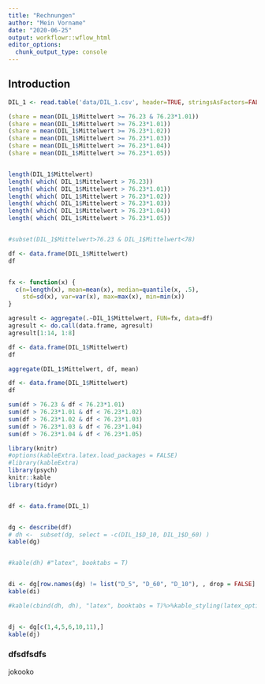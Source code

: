 ```yaml
---
title: "Rechnungen"
author: "Mein Vorname"
date: "2020-06-25"
output: workflowr::wflow_html
editor_options:
  chunk_output_type: console
---
```


## Introduction

```r



DIL_1 <- read.table('data/DIL_1.csv', header=TRUE, stringsAsFactors=FALSE, sep=";", dec=",", row.names="Dosisname")

(share = mean(DIL_1$Mittelwert >= 76.23 & 76.23*1.01))
(share = mean(DIL_1$Mittelwert >= 76.23*1.01))
(share = mean(DIL_1$Mittelwert >= 76.23*1.02))
(share = mean(DIL_1$Mittelwert >= 76.23*1.03))
(share = mean(DIL_1$Mittelwert >= 76.23*1.04))
(share = mean(DIL_1$Mittelwert >= 76.23*1.05))


length(DIL_1$Mittelwert)
length( which( DIL_1$Mittelwert > 76.23))
length( which( DIL_1$Mittelwert > 76.23*1.01))
length( which( DIL_1$Mittelwert > 76.23*1.02))
length( which( DIL_1$Mittelwert > 76.23*1.03))
length( which( DIL_1$Mittelwert > 76.23*1.04))
length( which( DIL_1$Mittelwert > 76.23*1.05))


#subset(DIL_1$Mittelwert>76.23 & DIL_1$Mittelwert<78)


```


```r

df <- data.frame(DIL_1$Mittelwert)
df


fx <- function(x) {
  c(n=length(x), mean=mean(x), median=quantile(x, .5),
    std=sd(x), var=var(x), max=max(x), min=min(x))
}

agresult <- aggregate(.~DIL_1$Mittelwert, FUN=fx, data=df)
agresult <- do.call(data.frame, agresult)
agresult[1:14, 1:8]

```



```r

df <- data.frame(DIL_1$Mittelwert)
df

aggregate(DIL_1$Mittelwert, df, mean)

```


```r

df <- data.frame(DIL_1$Mittelwert)
df

sum(df > 76.23 & df < 76.23*1.01)
sum(df > 76.23*1.01 & df < 76.23*1.02)
sum(df > 76.23*1.02 & df < 76.23*1.03)
sum(df > 76.23*1.03 & df < 76.23*1.04)
sum(df > 76.23*1.04 & df < 76.23*1.05)

```

```r
library(knitr)
#options(kableExtra.latex.load_packages = FALSE)
#library(kableExtra)
library(psych)
knitr::kable
library(tidyr)


df <- data.frame(DIL_1)


dg <- describe(df)
# dh <-  subset(dg, select = -c(DIL_1$D_10, DIL_1$D_60) )
kable(dg)


#kable(dh) #"latex", booktabs = T)


di <- dg[row.names(dg) != list("D_5", "D_60", "D_10"), , drop = FALSE]
kable(di)

#kable(cbind(dh, dh), "latex", booktabs = T)%>%kable_styling(latex_options =c("striped", "scale_down"))


dj <- dg[c(1,4,5,6,10,11),]
kable(dj)

```

### dfsdfsdfs
jokooko
  
